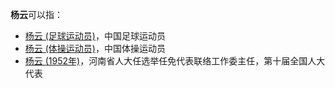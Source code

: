 '''杨云'''可以指：
* [[杨云_(足球运动员)|杨云 (足球运动员)]]，中国足球运动员
* [[杨云_(体操运动员)|杨云 (体操运动员)]]，中国体操运动员
* [[杨云_(1952年)|杨云 (1952年)]]，河南省人大任选举任免代表联络工作委主任，第十届全国人大代表
{{Disambiguation|Y|Cat=二字杨姓人名消歧义}}